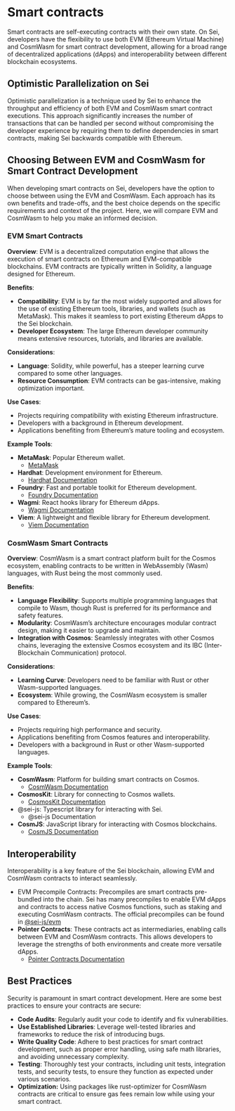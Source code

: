 # Smart contracts

Smart contracts are self-executing contracts with their own state. On Sei, developers have the flexibility to use both EVM (Ethereum Virtual Machine) and CosmWasm for smart contract development, allowing for a broad range of decentralized applications (dApps) and interoperability between different blockchain ecosystems.

## **Optimistic Parallelization on Sei**

Optimistic parallelization is a technique used by Sei to enhance the throughput and efficiency of both EVM and CosmWasm smart contract executions. This approach significantly increases the number of transactions that can be handled per second without compromising the developer experience by requiring them to define dependencies in smart contracts, making Sei backwards compatible with Ethereum.

## Choosing Between EVM and CosmWasm for Smart Contract Development

When developing smart contracts on Sei, developers have the option to choose between using the EVM and CosmWasm. Each approach has its own benefits and trade-offs, and the best choice depends on the specific requirements and context of the project. Here, we will compare EVM and CosmWasm to help you make an informed decision.

### EVM Smart Contracts

**Overview**:
EVM is a decentralized computation engine that allows the execution of smart contracts on Ethereum and EVM-compatible blockchains. EVM contracts are typically written in Solidity, a language designed for Ethereum.

**Benefits**:

- **Compatibility**: EVM is by far the most widely supported and allows for the use of existing Ethereum tools, libraries, and wallets (such as MetaMask). This makes it seamless to port existing Ethereum dApps to the Sei blockchain.
- **Developer Ecosystem**: The large Ethereum developer community means extensive resources, tutorials, and libraries are available.

**Considerations**:

- **Language**: Solidity, while powerful, has a steeper learning curve compared to some other languages.
- **Resource Consumption**: EVM contracts can be gas-intensive, making optimization important.

**Use Cases**:

- Projects requiring compatibility with existing Ethereum infrastructure.
- Developers with a background in Ethereum development.
- Applications benefiting from Ethereum’s mature tooling and ecosystem.

**Example Tools**:

- **MetaMask**: Popular Ethereum wallet.
  - [MetaMask](https://metamask.io/)
- **Hardhat**: Development environment for Ethereum.
  - [Hardhat Documentation](https://hardhat.org/hardhat-runner/docs/getting-started)
- **Foundry**: Fast and portable toolkit for Ethereum development.
  - [Foundry Documentation](https://github.com/foundry-rs/foundry)
- **Wagmi**: React hooks library for Ethereum dApps.
  - [Wagmi Documentation](https://wagmi.sh/)
- **Viem**: A lightweight and flexible library for Ethereum development.
  - [Viem Documentation](https://viem.sh/)

### CosmWasm Smart Contracts

**Overview**:
CosmWasm is a smart contract platform built for the Cosmos ecosystem, enabling contracts to be written in WebAssembly (Wasm) languages, with Rust being the most commonly used.

**Benefits**:

- **Language Flexibility**: Supports multiple programming languages that compile to Wasm, though Rust is preferred for its performance and safety features.
- **Modularity**: CosmWasm’s architecture encourages modular contract design, making it easier to upgrade and maintain.
- **Integration with Cosmos**: Seamlessly integrates with other Cosmos chains, leveraging the extensive Cosmos ecosystem and its IBC (Inter-Blockchain Communication) protocol.

**Considerations**:

- **Learning Curve**: Developers need to be familiar with Rust or other Wasm-supported languages.
- **Ecosystem**: While growing, the CosmWasm ecosystem is smaller compared to Ethereum’s.

**Use Cases**:

- Projects requiring high performance and security.
- Applications benefiting from Cosmos features and interoperability.
- Developers with a background in Rust or other Wasm-supported languages.

**Example Tools**:

- **CosmWasm**: Platform for building smart contracts on Cosmos.
  - [CosmWasm Documentation](https://docs.cosmwasm.com/)
- **CosmosKit**: Library for connecting to Cosmos wallets.
  - [CosmosKit Documentation](https://github.com/cosmology-tech/cosmos-kit)
- @sei-js: Typescript library for interacting with Sei.
  - @sei-js Documentation
- **CosmJS**: JavaScript library for interacting with Cosmos blockchains.
  - [CosmJS Documentation](https://cosmos.github.io/cosmjs/)

## Interoperability

Interoperability is a key feature of the Sei blockchain, allowing EVM and CosmWasm contracts to interact seamlessly.

- EVM Precompile Contracts: Precompiles are smart contracts pre-bundled into the chain. Sei has many precompiles to enable EVM dApps and contracts to access native Cosmos functions, such as staking and executing CosmWasm contracts. The official precompiles can be found in [@sei-js/evm](https://github.com/sei-protocol/sei-js/tree/main/packages/evm/src/precompiles)
- **Pointer Contracts**: These contracts act as intermediaries, enabling calls between EVM and CosmWasm contracts. This allows developers to leverage the strengths of both environments and create more versatile dApps.
  - [Pointer Contracts Documentation](https://v2.docs.sei.io/interoperability/pointer-contracts)

## Best Practices

Security is paramount in smart contract development. Here are some best practices to ensure your contracts are secure:

- **Code Audits**: Regularly audit your code to identify and fix vulnerabilities.
- **Use Established Libraries**: Leverage well-tested libraries and frameworks to reduce the risk of introducing bugs.
- **Write Quality Code**: Adhere to best practices for smart contract development, such as proper error handling, using safe math libraries, and avoiding unnecessary complexity.
- **Testing**: Thoroughly test your contracts, including unit tests, integration tests, and security tests, to ensure they function as expected under various scenarios.
- **Optimization:** Using packages like rust-optimizer for CosmWasm contracts are critical to ensure gas fees remain low while using your smart contract.
